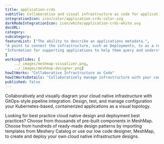 ```yaml
---
title: application-crds  
subtitle: Collaborative and visual infrastructure as code for application-crds
integrationIcon: icon/color/application-crds-color.svg
darkModeIntegrationIcon: icon/white/application-crds-white.svg
docURL: 
category: 
subcategory: 
featureList: ["The ability to describe an applications metadata.",
"A point to connect the infrastructure, such as Deployments, to as a root object.",
"Information for supporting applications to help them query and understand the objects supporting an application."
]
workingSlides: [
    ../_images/meshmap-visualizer.png,
    ../_images/meshmap-designer.png]
howItWorks: "Collaborative Infrastructure as Code"
howItWorksDetails: "Collaboratively manage infrastructure with your coworkers synchronously sharing the same designs."
published: false
---
```

<p>
    
</p>
<p>
    Collaboratively and visually diagram your cloud native infrastructure with GitOps-style pipeline integration. Design, test, and manage configuration your Kubernetes-based, containerized applications as a visual topology.
</p>
<p>
    Looking for best practice cloud native design and deployment best practices? Choose from thousands of pre-built components in MeshMap. Choose from hundreds of ready-made design patterns by importing templates from Meshery Catalog or use our low code designer, MeshMap, to create and deploy your own cloud native infrastructure designs.
</p>